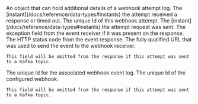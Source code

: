 
<APIBlock>
  <APIField name={ props.base_field_name + ".data" } type="Object">
    An object that can hold additional details of a webhook attempt log.
  </APIField>
  <APIField name={ props.base_field_name + ".endInstant" } type="Long">
    The [instant](/docs/reference/data-types#instants) the attempt received a response or timed out.
  </APIField>
  <APIField name={ props.base_field_name + ".id" } type="UUID">
    The unique Id of this webhook attempt.
  </APIField>
  <APIField name={ props.base_field_name + ".startInstant" } type="Long">
    The [instant](/docs/reference/data-types#instants) the attempt request was sent.
  </APIField>
  <APIField name={ props.base_field_name + ".webhookCallResponse.exception" } type="String">
    The <InlineField>exception</InlineField> field from the event receiver if it was present on the response.
  </APIField>
  <APIField name={ props.base_field_name + ".webhookCallResponse.statusCode" } type="Integer">
    The HTTP status code from the event response.
  </APIField>
  <APIField name={ props.base_field_name + ".webhookCallResponse.url" } type="String">
    The fully qualified URL that was used to send the event to the webhook receiver.

    This field will be omitted from the response if this attempt was sent to a Kafka topic.
  </APIField>
  <APIField name={ props.base_field_name + ".webhookEventLogId" } type="UUID" renderif={!props.no_event_id}>
    The unique Id for the associated webhook event log.
  </APIField>
  <APIField name={ props.base_field_name + ".webhookId" } type="UUID">
    The unique Id of the configured webhook.

    This field will be omitted from the response if this attempt was sent to a Kafka topic.
  </APIField>
</APIBlock>

